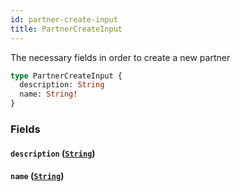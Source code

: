```yaml
---
id: partner-create-input
title: PartnerCreateInput
---
```


The necessary fields in order to create a new partner

```graphql
type PartnerCreateInput {
  description: String
  name: String!
}
```

### Fields

#### `description` ([`String`](/developers/shared-apis/adminidentity-api/graphql/reference/scalars/string))

#### `name` ([`String`](/developers/shared-apis/adminidentity-api/graphql/reference/scalars/string))
